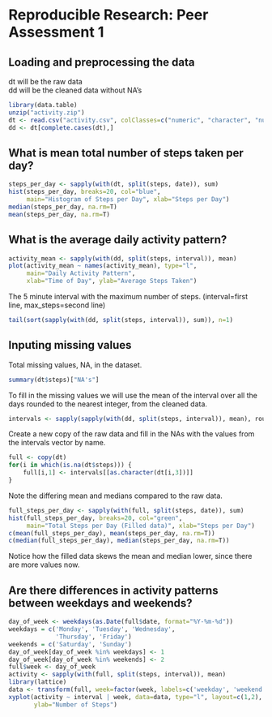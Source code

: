# Reproducible Research: Peer Assessment 1


## Loading and preprocessing the data
dt will be the raw data  
dd will be the cleaned data without NA's

```r
library(data.table)
unzip("activity.zip")
dt <- read.csv("activity.csv", colClasses=c("numeric", "character", "numeric"))
dd <- dt[complete.cases(dt),]
```

## What is mean total number of steps taken per day?

```r
steps_per_day <- sapply(with(dt, split(steps, date)), sum)
hist(steps_per_day, breaks=20, col="blue",
     main="Histogram of Steps per Day", xlab="Steps per Day")
median(steps_per_day, na.rm=T)
mean(steps_per_day, na.rm=T)
```

## What is the average daily activity pattern?

```r
activity_mean <- sapply(with(dd, split(steps, interval)), mean)
plot(activity_mean ~ names(activity_mean), type="l",
     main="Daily Activity Pattern",
     xlab="Time of Day", ylab="Average Steps Taken")
```

The 5 minute interval with the maximum number of steps. (interval=first line, max_steps=second line)
```r
tail(sort(sapply(with(dd, split(steps, interval)), sum)), n=1)
```

## Inputing missing values

Total missing values, NA, in the dataset.
```r
summary(dt$steps)["NA's"]
```

To fill in the missing values we will use the mean of the interval over all the
days rounded to the nearest integer, from the cleaned data.
```r
intervals <- sapply(sapply(with(dd, split(steps, interval)), mean), round)
```

Create a new copy of the raw data and fill in the NAs with the values from the
intervals vector by name.
```r
full <- copy(dt)
for(i in which(is.na(dt$steps))) {
    full[i,1] <- intervals[[as.character(dt[i,3])]]
}
```

Note the differing mean and medians compared to the raw data.
```r
full_steps_per_day <- sapply(with(full, split(steps, date)), sum)
hist(full_steps_per_day, breaks=20, col="green",
     main="Total Steps per Day (Filled data)", xlab="Steps per Day")
c(mean(full_steps_per_day), mean(steps_per_day, na.rm=T))
c(median(full_steps_per_day), median(steps_per_day, na.rm=T))
```

Notice how the filled data skews the mean and median lower, since there are more values now.

## Are there differences in activity patterns between weekdays and weekends?

```r
day_of_week <- weekdays(as.Date(full$date, format="%Y-%m-%d"))
weekdays = c('Monday', 'Tuesday', 'Wednesday',
             'Thursday', 'Friday')
weekends = c('Saturday', 'Sunday')
day_of_week[day_of_week %in% weekdays] <- 1
day_of_week[day_of_week %in% weekends] <- 2
full$week <- day_of_week
activity <- sapply(with(full, split(steps, interval)), mean)
library(lattice)
data <- transform(full, week=factor(week, labels=c('weekday', 'weekend')))
xyplot(activity ~ interval | week, data=data, type="l", layout=c(1,2),
       ylab="Number of Steps")
```